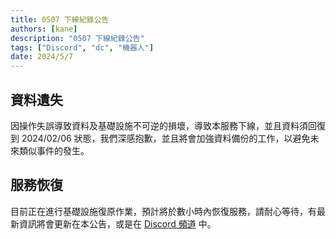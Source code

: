 ```yaml
---
title: 0507 下線紀錄公告
authors: [kane]
description: "0507 下線紀錄公告"
tags: ["Discord", "dc", "機器人"]
date: 2024/5/7
---
```


## 資料遺失

因操作失誤導致資料及基礎設施不可逆的損壞，導致本服務下線，並且資料須回復到 2024/02/06 狀態，我們深感抱歉，並且將會加強資料備份的工作，以避免未來類似事件的發生。

## 服務恢復

目前正在進行基礎設施復原作業，預計將於數小時內恢復服務，請耐心等待，有最新資訊將會更新在本公告，或是在 [Discord 頻道](https://discord.gg/yeecord) 中。

<Adsense />
